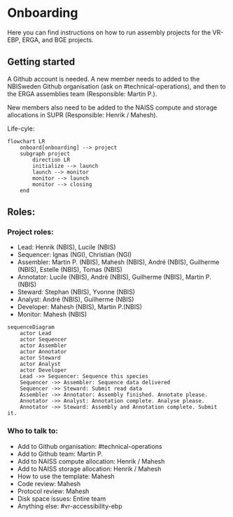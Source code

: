 # Onboarding {.unnumbered}

Here you can find instructions on how to run assembly projects
for the VR-EBP, ERGA, and BGE projects.

## Getting started

A Github account is needed. A new member needs to added to the NBISweden Github organisation 
(ask on #technical-operations), and then to the ERGA assemblies team (Responsible: Martin P.).

New members also need to be added to the NAISS compute and storage allocations in SUPR 
(Responsible: Henrik / Mahesh).

Life-cyle:
```mermaid
flowchart LR
    onboard[onboarding] --> project
    subgraph project
        direction LR
        initialize --> launch
        launch --> monitor
        monitor --> launch
        monitor --> closing
    end
```

## Roles:

### Project roles:

- Lead: Henrik (NBIS), Lucile (NBIS)
- Sequencer: Ignas (NGI), Christian (NGI)
- Assembler: Martin P. (NBIS), Mahesh (NBIS), André (NBIS), Guilherme (NBIS), Estelle (NBIS), Tomas (NBIS)
- Annotator: Lucile (NBIS), André (NBIS), Guilherme (NBIS), Martin P. (NBIS)
- Steward: Stephan (NBIS), Yvonne (NBIS)
- Analyst: André (NBIS), Guilherme (NBIS)
- Developer: Mahesh (NBIS), Martin P.(NBIS)
- Monitor: Mahesh (NBIS)

```mermaid
sequenceDiagram
    actor Lead
    actor Sequencer
    actor Assembler
    actor Annotator
    actor Steward
    actor Analyst
    actor Developer
    Lead ->> Sequencer: Sequence this species
    Sequencer ->> Assembler: Sequence data delivered
    Sequencer ->> Steward: Submit read data
    Assembler ->> Annotator: Assembly finished. Annotate please.
    Annotator ->> Analyst: Annotation complete. Analyse please.
    Annotator ->> Steward: Assembly and Annotation complete. Submit it.
```

### Who to talk to:

- Add to Github organisation: #technical-operations
- Add to Github team: Martin P.
- Add to NAISS compute allocation: Henrik / Mahesh
- Add to NAISS storage allocation: Henrik / Mahesh
- How to use the template: Mahesh
- Code review: Mahesh
- Protocol review: Mahesh
- Disk space issues: Entire team
- Anything else: #vr-accessibility-ebp
